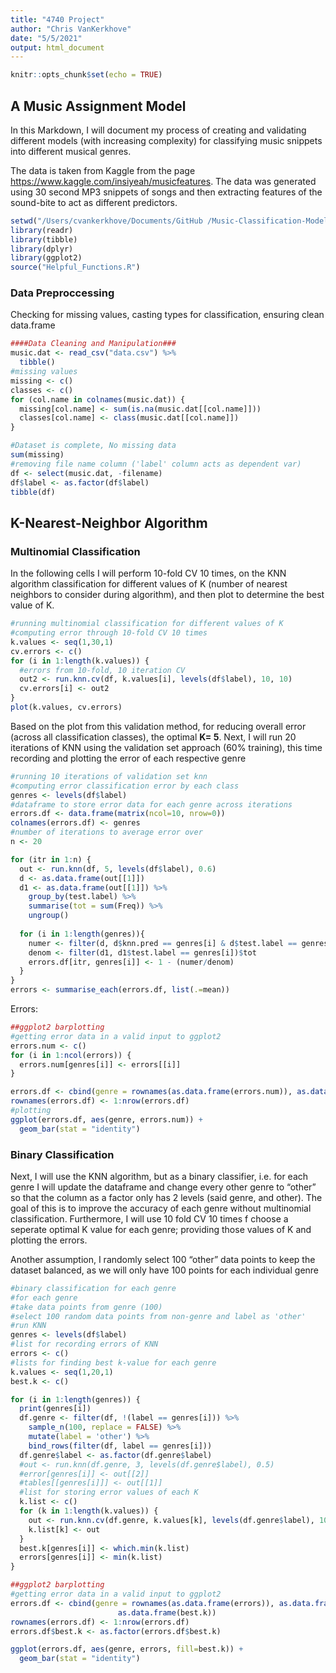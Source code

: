 ```yaml
---
title: "4740 Project"
author: "Chris VanKerkhove"
date: "5/5/2021"
output: html_document
---
```


```r
knitr::opts_chunk$set(echo = TRUE)
```

## A Music Assignment Model

In this Markdown, I will document my process of creating and validating different models (with increasing complexity) for classifying music snippets into different musical genres. 

The data is taken from Kaggle from the page <https://www.kaggle.com/insiyeah/musicfeatures>. The data was generated using 30 second MP3 snippets of songs and then extracting features of the sound-bite to act as different predictors. 


```r
setwd("/Users/cvankerkhove/Documents/GitHub /Music-Classification-Model")
library(readr)
library(tibble)
library(dplyr)
library(ggplot2)
source("Helpful_Functions.R")
```

### Data Preproccessing

Checking for missing values, casting types for classification, ensuring clean data.frame

```r
####Data Cleaning and Manipulation###
music.dat <- read_csv("data.csv") %>%
  tibble()
#missing values
missing <- c()
classes <- c()
for (col.name in colnames(music.dat)) {
  missing[col.name] <- sum(is.na(music.dat[[col.name]]))
  classes[col.name] <- class(music.dat[[col.name]])
}
```

```r
#Dataset is complete, No missing data
sum(missing)
#removing file name column ('label' column acts as dependent var)
df <- select(music.dat, -filename)
df$label <- as.factor(df$label)
tibble(df)
```

## K-Nearest-Neighbor Algorithm

### Multinomial Classification

In the following cells I will perform 10-fold CV 10 times, on the KNN algorithm classification for different values of K (number of nearest neighbors to consider during algorithm), and then plot to determine the best value of K.

```r
#running multinomial classification for different values of K
#computing error through 10-fold CV 10 times
k.values <- seq(1,30,1)
cv.errors <- c()
for (i in 1:length(k.values)) {
  #errors from 10-fold, 10 iteration CV
  out2 <- run.knn.cv(df, k.values[i], levels(df$label), 10, 10)
  cv.errors[i] <- out2
}
plot(k.values, cv.errors)
```

Based on the plot from this validation method, for reducing overall error (across all classification classes), the optimal **K= 5**. 
Next, I will run 20 iterations of KNN using the validation set approach (60% training), this time recording and plotting the error of each respective genre

```r
#running 10 iterations of validation set knn
#computing error classification error by each class
genres <- levels(df$label)
#dataframe to store error data for each genre across iterations
errors.df <- data.frame(matrix(ncol=10, nrow=0))
colnames(errors.df) <- genres
#number of iterations to average error over
n <- 20

for (itr in 1:n) {
  out <- run.knn(df, 5, levels(df$label), 0.6)
  d <- as.data.frame(out[[1]])
  d1 <- as.data.frame(out[[1]]) %>%
    group_by(test.label) %>%
    summarise(tot = sum(Freq)) %>%
    ungroup()
  
  for (i in 1:length(genres)){
    numer <- filter(d, d$knn.pred == genres[i] & d$test.label == genres[i])$Freq
    denom <- filter(d1, d1$test.label == genres[i])$tot
    errors.df[itr, genres[i]] <- 1 - (numer/denom)
  }
}
errors <- summarise_each(errors.df, list(.=mean))
```
Errors:
```r
##ggplot2 barplotting
#getting error data in a valid input to ggplot2
errors.num <- c()
for (i in 1:ncol(errors)) {
  errors.num[genres[i]] <- errors[[i]]
}

errors.df <- cbind(genre = rownames(as.data.frame(errors.num)), as.data.frame(errors.num))
rownames(errors.df) <- 1:nrow(errors.df)
#plotting
ggplot(errors.df, aes(genre, errors.num)) +
  geom_bar(stat = "identity")
```

### Binary Classification

Next, I will use the KNN algorithm, but as a binary classifier, i.e. for each genre I will update the dataframe and change every other genre to "other"
so that the column as a factor only has 2 levels (said genre, and other). The goal of this is to improve the accuracy of each genre without multinomial classification.
Furthermore, I will use 10 fold CV 10 times f choose a seperate optimal K value for each genre; providing those values of K and plotting the errors. 

Another assumption, I randomly select 100 "other" data points to keep the dataset balanced, as we will only have 100 points for each individual genre

``` r
#binary classification for each genre
#for each genre
#take data points from genre (100)
#select 100 random data points from non-genre and label as 'other'
#run KNN 
genres <- levels(df$label)
#list for recording errors of KNN
errors <- c()
#lists for finding best k-value for each genre
k.values <- seq(1,20,1)
best.k <- c()

for (i in 1:length(genres)) {
  print(genres[i])
  df.genre <- filter(df, !(label == genres[i])) %>%
    sample_n(100, replace = FALSE) %>%
    mutate(label = 'other') %>%
    bind_rows(filter(df, label == genres[i]))
  df.genre$label <- as.factor(df.genre$label)
  #out <- run.knn(df.genre, 3, levels(df.genre$label), 0.5)
  #error[genres[i]] <- out[[2]]
  #tables[[genres[i]]] <- out[[1]]
  #list for storing error values of each K 
  k.list <- c()
  for (k in 1:length(k.values)) {
    out <- run.knn.cv(df.genre, k.values[k], levels(df.genre$label), 10, 10)
    k.list[k] <- out
  }
  best.k[genres[i]] <- which.min(k.list)
  errors[genres[i]] <- min(k.list)
}
```

```r
##ggplot2 barplotting
#getting error data in a valid input to ggplot2
errors.df <- cbind(genre = rownames(as.data.frame(errors)), as.data.frame(errors),
                        as.data.frame(best.k))
rownames(errors.df) <- 1:nrow(errors.df)
errors.df$best.k <- as.factor(errors.df$best.k)

ggplot(errors.df, aes(genre, errors, fill=best.k)) +
  geom_bar(stat = "identity")
```


